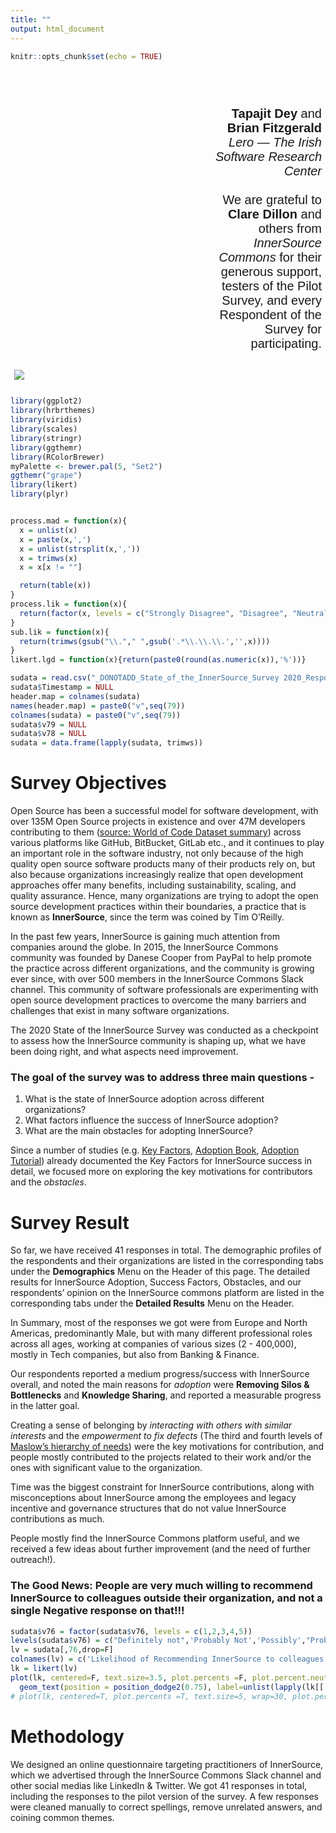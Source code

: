 ```yaml
---
title: ""
output: html_document
---
```


```r
knitr::opts_chunk$set(echo = TRUE)
```
<style type="text/css">
.main-container {
  max-width: 1200px;
  margin-left: auto;
  margin-right: auto;
  font-size: 120%;

}
.tg  {border-collapse:collapse;border-spacing:0;}
.tg td{border-color:black;border-style:solid;border-width:1px;font-family:Arial, sans-serif;font-size:14px;
  overflow:hidden;padding:10px 5px;word-break:normal;}
.tg th{border-color:black;border-style:solid;border-width:1px;font-family:Arial, sans-serif;font-size:14px;
  font-weight:normal;overflow:hidden;padding:10px 5px;word-break:normal;}
.tg .tg-zv4m{border-color:#ffffff;text-align:left;vertical-align:bottom}
.tg .tg-mfl2{border-color:#ffffff;font-family:Verdana, Geneva, sans-serif !important;;font-size:20px;text-align:right;vertical-align:bottom}
</style>
<table class="tg" style="width:100%">
<tbody>
  <tr>
    <td class="tg-zv4m" style="width:60%"><img src='image.png'></td>
    <td class="tg-mfl2" style="width:40%"><span style="font-weight:bold"><br></br>**Tapajit Dey**</span> and <span style="font-weight:bold">**Brian Fitzgerald**</span> <br><span style="font-style:italic">*Lero --- The Irish Software Research Center*</span><br></br> We are grateful to <span style="font-weight:bold">**Clare Dillon**</span> and others from <span style="font-style:italic">*InnerSource Commons*</span> for their generous support, testers of the Pilot Survey, and every Respondent of the Survey for participating.<br><br></br></td>
  </tr>
</tbody>
</table>

```r
library(ggplot2)
library(hrbrthemes)
library(viridis)
library(scales)
library(stringr)
library(ggthemr)
library(RColorBrewer)
myPalette <- brewer.pal(5, "Set2") 
ggthemr("grape") 
library(likert)
library(plyr)


process.mad = function(x){
  x = unlist(x)
  x = paste(x,',')
  x = unlist(strsplit(x,','))
  x = trimws(x)
  x = x[x != ""]

  return(table(x))
}
process.lik = function(x){
  return(factor(x, levels = c("Strongly Disagree", "Disagree", "Neutral", "Agree", "Strongly Agree")))
}
sub.lik = function(x){
  return(trimws(gsub("\\."," ",gsub('.*\\.\\.\\.','',x))))
}
likert.lgd = function(x){return(paste0(round(as.numeric(x)),'%'))}

sudata = read.csv("_DONOTADD_State_of_the_InnerSource_Survey 2020_Responses.csv")
sudata$Timestamp = NULL
header.map = colnames(sudata)
names(header.map) = paste0("v",seq(79))
colnames(sudata) = paste0("v",seq(79))
sudata$v79 = NULL
sudata$v78 = NULL
sudata = data.frame(lapply(sudata, trimws))
```

# **Survey Objectives**


Open Source has been a successful model for software development, with over 135M Open Source projects in existence and over 47M developers contributing to them   ([source: World of Code Dataset summary](https://bitbucket.org/swsc/overview/src/master/README.md)) across various platforms like GitHub, BitBucket, GitLab etc., and it 
continues to play an important role in the software industry, not only
because of the high quality open source software products many of their products rely on, but also
because organizations increasingly realize that open development approaches
offer many benefits, including sustainability, scaling, and quality assurance. Hence, many organizations are trying to adopt the open source
development practices within their boundaries, a practice that is known as **InnerSource**, since the term was coined by Tim O’Reilly.

In the past few years, InnerSource is gaining much attention from companies
around the globe. In 2015, the InnerSource Commons community was founded by
Danese Cooper from PayPal to help promote the practice across different organizations, and the community is growing ever since, with over 500
members in the InnerSource Commons Slack channel. This community of software
professionals are experimenting with open source development practices to
overcome the many barriers and challenges that exist in many software
organizations. 

The 2020 State of the InnerSource Survey was conducted as a checkpoint to assess how the InnerSource community is shaping up, what we have been doing right, and what aspects need improvement.

### The goal of the survey was to address three main questions -

1. What is the state of InnerSource adoption across different organizations? 
2. What factors influence the success of InnerSource adoption? 
3. What are the main obstacles for adopting InnerSource?

Since a number of studies (e.g. [Key Factors](https://dl.acm.org/doi/10.1145/2533685), [Adoption Book](https://innersourcecommons.org/resources/books/adoptinginnersource/), [Adoption Tutorial](https://ieeexplore.ieee.org/document/6809709)) already documented the Key Factors for InnerSource success in detail, we focused more on exploring the key motivations for contributors and the *obstacles*. 

# **Survey Result**
So far, we have received 41 responses in total. The demographic profiles of the respondents and their organizations are listed in the corresponding tabs under the **Demographics** Menu on the Header of this page. The detailed results for InnerSource Adoption, Success Factors, Obstacles, and our respondents' opinion on the InnerSource commons platform are listed  in the corresponding tabs under the **Detailed Results** Menu on the Header.

In Summary, most of the responses we got were from Europe and North Americas, predominantly Male, but with many different professional roles across all ages, working at companies of various sizes (2 - 400,000), mostly in Tech companies, but also from Banking & Finance.

Our respondents reported a medium progress/success with InnerSource overall, and noted the main reasons for *adoption* were **Removing Silos & Bottlenecks** and **Knowledge Sharing**, and reported a measurable progress in the latter goal. 

Creating a sense of belonging by *interacting with others with similar interests* and the *empowerment to fix defects* (The third and fourth levels of [Maslow's hierarchy of needs
](https://en.wikipedia.org/wiki/Maslow's_hierarchy_of_needs)) were the key motivations for contribution, and people mostly contributed to the projects related to their work and/or the ones with significant value to the organization. 

Time was the biggest constraint for InnerSource contributions, along with misconceptions about InnerSource among the employees and legacy incentive and governance structures that do not value InnerSource contributions as much.

People mostly find the InnerSource Commons platform useful, and we received a few ideas about further improvement (and the need of further outreach!).

### **The Good News: People are very much willing to recommend InnerSource to colleagues outside their organization, and not a single Negative response on that!!!**
```r
sudata$v76 = factor(sudata$v76, levels = c(1,2,3,4,5))
levels(sudata$v76) = c("Definitely not",'Probably Not','Possibly',"Probably","Definitely")
lv = sudata[,76,drop=F]
colnames(lv) = c('Likelihood of Recommending InnerSource to colleagues outside their organization')
lk = likert(lv)
plot(lk, centered=F, text.size=3.5, plot.percents =F, plot.percent.neutral=F, plot.percent.low=F, plot.percent.high=F, wrap=20) +
  geom_text(position = position_dodge2(0.75), label=unlist(lapply(lk[['results']][-1], likert.lgd))) + theme(text = element_text(size=15)) + guides(fill=guide_legend(paste0("(N=",length(na.omit(sudata$v76)),')')))
# plot(lk, centered=T, plot.percents =T, text.size=5, wrap=30, plot.percent.neutral=F, plot.percent.low=T, plot.percent.high=T) + theme(text = element_text(size=18)) + guides(fill=guide_legend(""))
```

# **Methodology**
We designed an online questionnaire targeting practitioners  of  InnerSource, which we advertised through the InnerSource Commons Slack channel and other social medias like LinkedIn & Twitter. We got 41 responses in total, including the responses to the pilot version of the survey. A few responses were cleaned manually to correct spellings, remove unrelated answers, and coining common themes.


